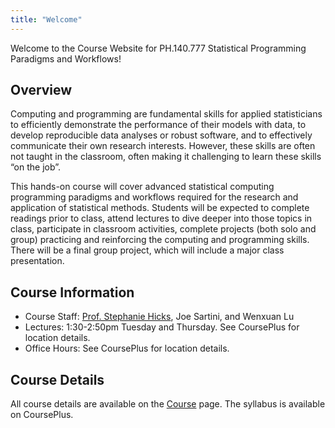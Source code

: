 ```yaml
---
title: "Welcome"
---
```


Welcome to the Course Website for PH.140.777 Statistical Programming Paradigms and Workflows!

## Overview 

Computing and programming are fundamental skills for applied statisticians to efficiently demonstrate the performance of their models with data, to develop reproducible data analyses or robust software, and to effectively communicate their own research interests. However, these skills are often not taught in the classroom, often making it challenging to learn these skills "on the job". 

This hands-on course will cover advanced statistical computing programming paradigms and workflows required for the research and application of statistical methods. Students will be expected to complete readings prior to class, attend lectures to dive deeper into those topics in class, participate in classroom activities, complete projects (both solo and group) practicing and reinforcing the computing and programming skills. There will be a final group project, which will include a major class presentation. 

## Course Information

- Course Staff: [Prof. Stephanie Hicks](https://www.stephaniehicks.com), Joe Sartini, and Wenxuan Lu
- Lectures: 1:30-2:50pm Tuesday and Thursday. See CoursePlus for location details.
- Office Hours: See CoursePlus for location details.

## Course Details

All course details are available on the [Course](lectures.qmd) page. The syllabus is available on CoursePlus. 